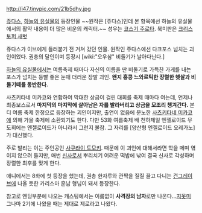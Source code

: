 http://i47.tinypic.com/21b5dhy.jpg

[[쥬다스]], [[하늘의 유실물]]의 등장인물 ~~원작은 [쥬다스]인데 본 항목에선 하늘의 유실물에서의 활약 내용이 더 많은 비운의 캐릭터.~~ 성우는 [[코스기 주로타]]. 북미판은 [[크리스토퍼 새벗]]

쥬다스가 이브에게 들러붙기 전 거쳐 갔던 인물. 원작인 쥬다스에선 다크포스 넘치는 괴인이었다. 권총의 달인이며 등장시 [wiki:"오우삼" 비둘기가 날아다닌다.]
 
[[하늘의 유실물]]에서는 여름축제 때마다 자신의 이름을 딴 비둘기로 가득찬 가게를 내는 포스가 넘치는 등빨 좋은 눈매 더러운 장발 괴인. '''왠지 홍콩 느와르틱한 장렬한 햇살과 비둘기떼를 동반한다.'''
 
사츠키타네 미카코와 연합하여 막대한 상금이 걸린 대회를 축제 때마다 여는데, 언제나 최종보스로서 '''마지막의 마지막에 살아남은 자를 발라버리고 상금을 모조리 챙겨간다.''' 본디 여름 축제 한정으로 등장하는 괴인이지만, 출연이 없음에 분노한 [[사츠키타네 미카코]]에 의해 가을 축제에 소환되기도 한다. 다만 53화 여름축제 배 천하제일 엔젤로이드 무도회에는 엔젤로이드가 아니라서 그런지 불참. 그 자리를 [양산형 엔젤로이드 오레가노]가 대신했다.
 
주로 발리는 이는 주인공인 [[사쿠라이 토모키]]. 때문에 이 괴인에 대해서라면 학을 떼며 엮이지 않으려 들지만, 매번 [[신사]]로서 뿌리치기 어려운 떡밥에 낚여 결국 신사로 각성하며 장렬한 최후를 맞게 한다.

애니에서는 8화에 첫 등장을 했는데, 권총 한자루와 관짝을 질질 끌고 다니는 [[건그레이브]]에 나올 듯한 카리스마 훈남 형님이 돼서 등장한다. 

참고로 엔딩부분에 나오는 캐스팅에서는 이름없이 '''사격장의 남자'''로만 나온다...[[지못미]] 그나마 2기에 나왔을 때는 제대로 제로라고 나왔다.
